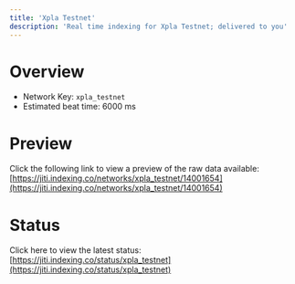 ```yaml
---
title: 'Xpla Testnet'
description: 'Real time indexing for Xpla Testnet; delivered to you'
---
```


# Overview
- Network Key: `xpla_testnet`
- Estimated beat time: 6000 ms

# Preview
Click the following link to view a preview of the raw data available: [https://jiti.indexing.co/networks/xpla_testnet/14001654](https://jiti.indexing.co/networks/xpla_testnet/14001654)

# Status
Click here to view the latest status: [https://jiti.indexing.co/status/xpla_testnet](https://jiti.indexing.co/status/xpla_testnet)
